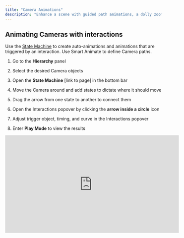 ```yaml
---
title: "Camera Animations"
description: "Enhance a scene with guided path animations, a dolly zoom, and other Camera effects."
---
```


## Animating Cameras with interactions

Use the [State Machine](https://docs.bezi.com/editor/interaction-design/state-machine-interactions) to create auto-animations and animations that are triggered by an interaction. Use Smart Animate to define Camera paths.

1. Go to the **Hierarchy** panel

2. Select the desired Camera objects

3. Open the **State Machine** \[link to page] in the bottom bar

4. Move the Camera around and add states to dictate where it should move

5. Drag the arrow from one state to another to connect them

6. Open the Interactions popover by clicking the **arrow inside a circle** icon

7. Adjust trigger object, timing, and curve in the Interactions popover

8. Enter **Play Mode** to view the results

<iframe width="560" height="315" src="https://www.youtube.com/embed/SgUOLUCg8Ew?si=u63QMuEW4XSFQdbp&start=258" title="YouTube video player" frameborder="0" allow="accelerometer; autoplay; clipboard-write; encrypted-media; gyroscope; picture-in-picture; web-share" referrerpolicy="strict-origin-when-cross-origin" allowfullscreen />

## Using the Body Rig for movement in VR

The [Body Rig](https://docs.bezi.com/editor/interaction-design/body-rig) comes with a Camera, positioned where the user's head would be when they spawn in VR. Like Camera objects, the Body Rig's position in VR can be adjusted with the State Machine. This is often used to emulate instant teleportation or rollercoaster experiences.

<Info>
  Proceed with caution when using the Body Rig for movement in VR. Certain movements in VR that the user doesn’t control can cause motion sickness.&#x20;
</Info>